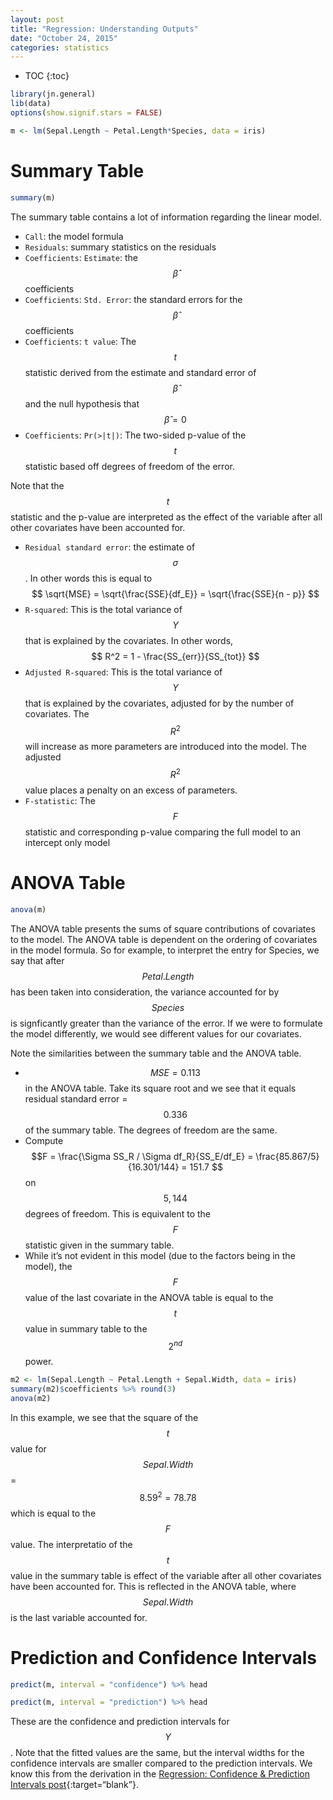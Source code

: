 ```yaml
---
layout: post
title: "Regression: Understanding Outputs"
date: "October 24, 2015"
categories: statistics
---
```


* TOC
{:toc}

```r
library(jn.general)
lib(data)
options(show.signif.stars = FALSE) 
```

```r
m <- lm(Sepal.Length ~ Petal.Length*Species, data = iris)
```

# Summary Table
```r
summary(m)
```

The summary table contains a lot of information regarding the linear model.

* `Call`: the model formula
* `Residuals`: summary statistics on the residuals
* `Coefficients`: `Estimate`: the $$\hat{\beta}$$ coefficients
* `Coefficients`: `Std. Error`: the standard errors for the $$\hat{\beta}$$ coefficients
* `Coefficients`: `t value`: The $$t$$ statistic derived from the estimate and standard error of $$\hat{\beta}$$ and the null hypothesis that $$\hat{\beta} = 0$$
* `Coefficients`: `Pr(>|t|)`:  The two-sided p-value of the $$t$$ statistic based off degrees of freedom of the error. 

Note that the $$t$$ statistic and the p-value are interpreted as the effect of the variable after all other covariates have been accounted for. 

* `Residual standard error`: the estimate of $$\sigma$$. In other words this is equal to $$ \sqrt{MSE} = \sqrt{\frac{SSE}{df_E}} =  \sqrt{\frac{SSE}{n - p}} $$
* `R-squared`: This is the total variance of $$Y$$ that is explained by the covariates. In other words, $$ R^2 = 1 - \frac{SS_{err}}{SS_{tot}} $$
* `Adjusted R-squared`: This is the total variance of $$Y$$ that is explained by the covariates, adjusted for by the number of covariates. The $$R^2$$ will increase as more parameters are introduced into the model. The adjusted $$R^2$$ value places a penalty on an excess of parameters.
* `F-statistic`: The $$F$$ statistic and corresponding p-value comparing the full model to an intercept only model

# ANOVA Table
```r
anova(m)
```

The ANOVA table presents the sums of square contributions of covariates to the model. The ANOVA table is dependent on the ordering of covariates in the model formula. So for example, to interpret the entry for Species, we say that  after $$Petal.Length$$ has been taken into consideration, the variance accounted for by $$Species$$ is signficantly greater than the variance of the error. If we were to formulate the model differently, we would see different values for our covariates. 

Note the similarities between the summary table and the ANOVA table. 

* $$MSE = 0.113$$ in the ANOVA table. Take its square root and we see that it equals residual standard error = $$0.336$$ of the summary table. The degrees of freedom are the same. 
* Compute $$F = \frac{\Sigma SS_R / \Sigma df_R}{SS_E/df_E} = \frac{85.867/5}{16.301/144} = 151.7 $$ on $$5, 144$$ degrees of freedom. This is equivalent to the $$F$$ statistic given in the summary table.
* While it's not evident in this model (due to the factors being in the model), the $$F$$ value of the last covariate in the ANOVA table is equal to the $$t$$ value in summary table to the $$2^{nd}$$ power. 

```r
m2 <- lm(Sepal.Length ~ Petal.Length + Sepal.Width, data = iris)
summary(m2)$coefficients %>% round(3)
anova(m2)
```

In this example, we see that the square of the $$t$$ value for $$Sepal.Width$$ = $$ 8.59^2 = 78.78 $$ which is equal to the $$F$$ value. The interpretatio of the $$t$$ value in the summary table is effect of the variable after all other covariates have been accounted for. This is reflected in the ANOVA table, where $$Sepal.Width$$ is the last variable accounted for. 

# Prediction and Confidence Intervals
```r
predict(m, interval = "confidence") %>% head
```


```r
predict(m, interval = "prediction") %>% head
```

These are the confidence and prediction intervals for $$Y$$. Note that the fitted values are the same, but the interval widths for the confidence intervals are smaller compared to the prediction intervals. We know this from the derivation in the [Regression: Confidence & Prediction Intervals post][reg_int_post]{:target="blank"}. 

[reg_int_post]: http://jnguyen92.github.io/nhuyhoa//2015/10/Regression-Intervals.html

